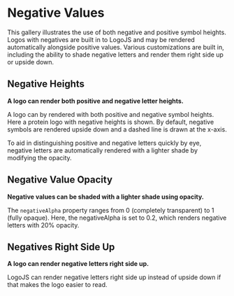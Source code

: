 

<Meta title="Gallery/Negative Values" />

# Negative Values

This gallery illustrates the use of both negative and positive symbol heights. Logos with negatives are built in to LogoJS and may be rendered automatically alongside positive values. Various customizations are built in, including the ability to shade negative letters and render them right side up or upside down.

## Negative Heights

**A logo can render both positive and negative letter heights.**

A logo can by rendered with both positive and negative symbol heights. Here a protein logo with negative heights is shown. By default, negative symbols are rendered upside down and a dashed line is drawn at the x-axis.

To aid in distinguishing positive and negative letters quickly by eye, negative letters are automatically rendered with a lighter shade by modifying the opacity.

<Canvas of={ProteinLogos.WithNegativeValues} />

## Negative Value Opacity

**Negative values can be shaded with a lighter shade using opacity.**

The `negativeAlpha` property ranges from 0 (completely transparent) to 1 (fully opaque). Here, the negativeAlpha is set to 0.2, which renders negative letters with 20% opacity.

<Canvas of={DNALogos.WithNegativeAlphaModified} />

## Negatives Right Side Up

**A logo can render negative letters right side up.**

LogoJS can render negative letters right side up instead of upside down if that makes the logo easier to read.

<Canvas of={DNALogos.WithNegativesRightSideUp} />
